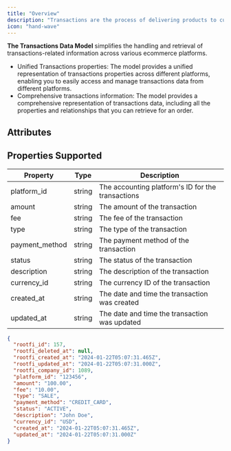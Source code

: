 ```yaml
---
title: "Overview"
description: "Transactions are the process of delivering products to customers. The Transactions Data Model simplifies the handling and retrieval of transactions-related information across various ecommerce platforms."
icon: "hand-wave"
---
```


**The Transactions Data Model** simplifies the handling and retrieval of transactions-related information across various ecommerce platforms.

- Unified Transactions properties: The model provides a unified representation of transactions properties across different platforms, enabling you to easily access and manage transactions data from different platforms.
- Comprehensive transactions information: The model provides a comprehensive representation of transactions data, including all the properties and relationships that you can retrieve for an order.

## Attributes

## Properties Supported

| Property       | Type   | Description                                       |
| -------------- | ------ | ------------------------------------------------- |
| platform_id    | string | The accounting platform's ID for the transactions |
| amount         | string | The amount of the transaction                     |
| fee            | string | The fee of the transaction                        |
| type           | string | The type of the transaction                       |
| payment_method | string | The payment method of the transaction             |
| status         | string | The status of the transaction                     |
| description    | string | The description of the transaction                |
| currency_id    | string | The currency ID of the transaction                |
| created_at     | string | The date and time the transaction was created     |
| updated_at     | string | The date and time the transaction was updated     |

<ResponseExample name="The Transactions Object" >

```json The Transactions Response Object
{
  "rootfi_id": 157,
  "rootfi_deleted_at": null,
  "rootfi_created_at": "2024-01-22T05:07:31.465Z",
  "rootfi_updated_at": "2024-01-22T05:07:31.000Z",
  "rootfi_company_id": 1089,
  "platform_id": "123456",
  "amount": "100.00",
  "fee": "10.00",
  "type": "SALE",
  "payment_method": "CREDIT_CARD",
  "status": "ACTIVE",
  "description": "John Doe",
  "currency_id": "USD",
  "created_at": "2024-01-22T05:07:31.465Z",
  "updated_at": "2024-01-22T05:07:31.000Z"
}
```

</ResponseExample>
